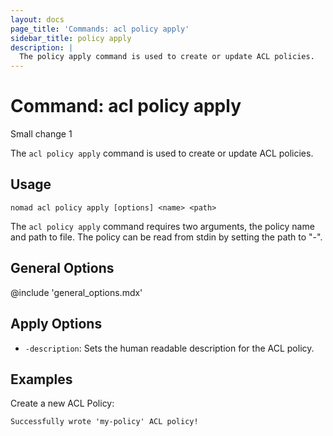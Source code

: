 ```yaml
---
layout: docs
page_title: 'Commands: acl policy apply'
sidebar_title: policy apply
description: |
  The policy apply command is used to create or update ACL policies.
---
```


# Command: acl policy apply

Small change 1

The `acl policy apply` command is used to create or update ACL policies.

## Usage

```plaintext
nomad acl policy apply [options] <name> <path>
```

The `acl policy apply` command requires two arguments, the policy name and path
to file. The policy can be read from stdin by setting the path to "-".

## General Options

@include 'general_options.mdx'

## Apply Options

- `-description`: Sets the human readable description for the ACL policy.

## Examples

Create a new ACL Policy:

```shell-sessionnomad acl policy apply my-policy my-policy.json
Successfully wrote 'my-policy' ACL policy!
```
